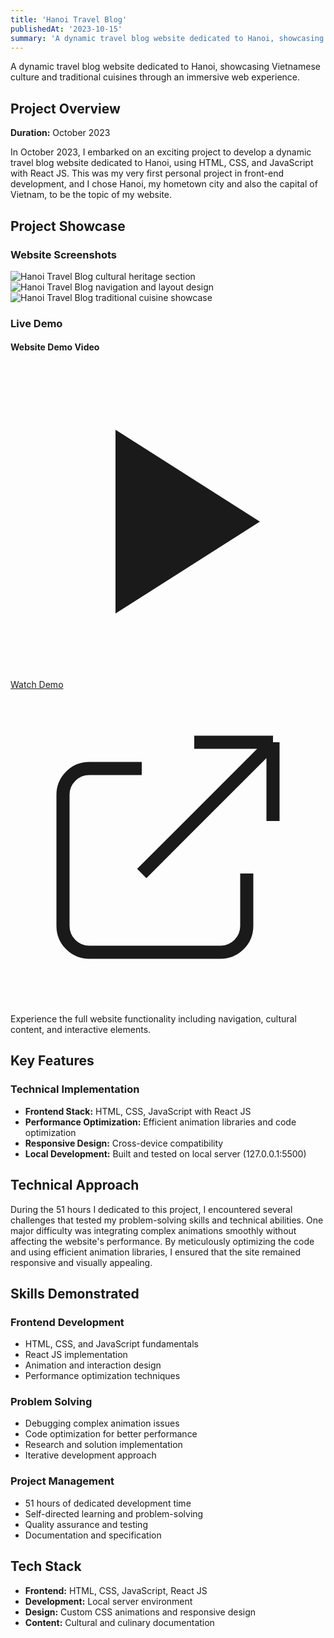 ```yaml
---
title: 'Hanoi Travel Blog'
publishedAt: '2023-10-15'
summary: 'A dynamic travel blog website dedicated to Hanoi, showcasing Vietnamese culture and traditional cuisines through an immersive web experience.'
---
```


A dynamic travel blog website dedicated to Hanoi, showcasing Vietnamese culture and traditional cuisines through an immersive web experience.

## Project Overview

**Duration:** October 2023

In October 2023, I embarked on an exciting project to develop a dynamic travel blog website dedicated to Hanoi, using HTML, CSS, and JavaScript with React JS. This was my very first personal project in front-end development, and I chose Hanoi, my hometown city and also the capital of Vietnam, to be the topic of my website.

## Project Showcase

### Website Screenshots

<div className="grid grid-cols-1 md:grid-cols-3 gap-6 mb-12">
  <img 
    src="/images/projects/hanoi-travel-blog/1-3250bb69.jpeg" 
    alt="Hanoi Travel Blog cultural heritage section"
    className="w-full rounded-xl shadow-lg hover:shadow-xl transition-shadow duration-300"
  />
  <img 
    src="/images/projects/hanoi-travel-blog/2-3250bb69.jpeg" 
    alt="Hanoi Travel Blog navigation and layout design"
    className="w-full rounded-xl shadow-lg hover:shadow-xl transition-shadow duration-300"
  />
  <img 
    src="/images/projects/hanoi-travel-blog/3-3250bb69.jpeg" 
    alt="Hanoi Travel Blog traditional cuisine showcase"
    className="w-full rounded-xl shadow-lg hover:shadow-xl transition-shadow duration-300"
  />
</div>

### Live Demo

<div className="bg-neutral-50 dark:bg-neutral-900 rounded-2xl p-8 mb-12">
  <h4 className="text-lg font-semibold mb-4 text-neutral-900 dark:text-neutral-100">Website Demo Video</h4>
  <div className="text-center">
    <a 
      href="/videos/projects/hanoi-travel-blog/Hanoi%20Travel%20Blog%20Demo.mp4"
      target="_blank"
      rel="noopener noreferrer"
      className="group inline-flex items-center px-8 py-4 bg-neutral-900 hover:bg-neutral-800 text-white font-medium rounded-xl transition-all duration-300 shadow-lg hover:shadow-xl border border-neutral-200 dark:border-neutral-700"
    >
      <div className="w-8 h-8 mr-3 bg-white bg-opacity-10 rounded-full flex items-center justify-center group-hover:bg-opacity-20 transition-all duration-300">
        <svg className="w-4 h-4 ml-0.5" fill="currentColor" viewBox="0 0 24 24">
          <path d="M8 5v14l11-7z"/>
        </svg>
      </div>
      <span className="text-sm tracking-wide">Watch Demo</span>
      <svg className="w-4 h-4 ml-2 opacity-60 group-hover:opacity-100 group-hover:translate-x-1 transition-all duration-300" fill="none" stroke="currentColor" viewBox="0 0 24 24">
        <path strokeLinecap="round" strokeLinejoin="round" strokeWidth={2} d="M10 6H6a2 2 0 00-2 2v10a2 2 0 002 2h10a2 2 0 002-2v-4M14 4h6m0 0v6m0-6L10 14" />
      </svg>
    </a>
  </div>
  <p className="text-sm text-neutral-600 dark:text-neutral-400 mt-3 text-center">
    Experience the full website functionality including navigation, cultural content, and interactive elements.
  </p>
</div>

## Key Features

### Technical Implementation
- **Frontend Stack:** HTML, CSS, JavaScript with React JS
- **Performance Optimization:** Efficient animation libraries and code optimization
- **Responsive Design:** Cross-device compatibility
- **Local Development:** Built and tested on local server (127.0.0.1:5500)

## Technical Approach

During the 51 hours I dedicated to this project, I encountered several challenges that tested my problem-solving skills and technical abilities. One major difficulty was integrating complex animations smoothly without affecting the website's performance. By meticulously optimizing the code and using efficient animation libraries, I ensured that the site remained responsive and visually appealing.

## Skills Demonstrated

### Frontend Development
- HTML, CSS, and JavaScript fundamentals
- React JS implementation
- Animation and interaction design
- Performance optimization techniques

### Problem Solving
- Debugging complex animation issues
- Code optimization for better performance
- Research and solution implementation
- Iterative development approach

### Project Management
- 51 hours of dedicated development time
- Self-directed learning and problem-solving
- Quality assurance and testing
- Documentation and specification

## Tech Stack
- **Frontend:** HTML, CSS, JavaScript, React JS
- **Development:** Local server environment
- **Design:** Custom CSS animations and responsive design
- **Content:** Cultural and culinary documentation
